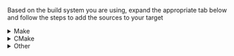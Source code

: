 Based on the build system you are using, expand the appropriate tab below and
follow the steps to add the sources to your target

<details>
  <summary>Make</summary>

```
MEMFAULT_PORT_ROOT := <YOUR_PROJECT_ROOT>/third_party/memfault
MEMFAULT_SDK_ROOT := $(MEMFAULT_PORT_ROOT)/memfault-firmware-sdk

MEMFAULT_COMPONENTS := core util panics metrics
include $(MEMFAULT_SDK_ROOT)/makefiles/MemfaultWorker.mk

<YOUR_SRC_FILES> += \
  $(MEMFAULT_COMPONENTS_SRCS) \
  $(MEMFAULT_PORT_ROOT)/memfault_platform_port.c \
  $(MEMFAULT_PORT_ROOT)/memfault_platform_coredump_regions.c

<YOUR_INCLUDE_PATHS> += \
  $(MEMFAULT_COMPONENTS_INC_FOLDERS) \
  $(MEMFAULT_SDK_ROOT)/ports/include \
  $(MEMFAULT_PORT_ROOT)
```

:::info

Be sure to update `YOUR_SRC_FILES`, `YOUR_INCLUDE_PATHS`, and
`YOUR_PROJECT_ROOT` accordingly for your system above!

:::

</details>

<details>
  <summary>CMake</summary>

```
set(MEMFAULT_PORT_ROOT <YOUR_PROJECT_ROOT>/third_party/memfault)
set(MEMFAULT_SDK_ROOT ${MEMFAULT_PORT_ROOT}/memfault-firmware-sdk)

list(APPEND MEMFAULT_COMPONENTS core util panics metrics)
include(${MEMFAULT_SDK_ROOT}/cmake/Memfault.cmake)
memfault_library(${MEMFAULT_SDK_ROOT} MEMFAULT_COMPONENTS
 MEMFAULT_COMPONENTS_SRCS MEMFAULT_COMPONENTS_INC_FOLDERS)

# Add the following to your target sources:
#   ${MEMFAULT_COMPONENTS_SRCS}
#   ${MEMFAULT_PORT_ROOT}/memfault_platform_port.c
#   ${MEMFAULT_PORT_ROOT}/memfault_platform_coredump_regions.c
#
# Add the following to your target includes
#   ${MEMFAULT_COMPONENTS_INC_FOLDERS}
#   ${MEMFAULT_PORT_ROOT}
```

:::info

Be sure to update `YOUR_PROJECT_ROOT`, add `${MEMFAULT_COMPONENTS_SRCS}` to your
target sources and `${MEMFAULT_COMPONENTS_INC_FOLDERS}` to your target includes
accordingly

:::

</details>

<details>
  <summary>Other</summary>

1. add `$MEMFAULT_FIRMWARE_SDK/components/include` to the include paths for your
   project
2. add `$MEMFAULT_FIRMWARE_SDK/ports/include` to the include paths for your
   project
3. add the sources under
   `$MEMFAULT_FIRMWARE_SDK/components/[core, util, panics, metrics]/src/**/*.c`
   to your project
4. add `third_party/memfault/memfault_platform_port.c` &
   `third_party/memfault/memfault_platform_coredump_regions.c` sources to
   project
5. add `third_party/memfault/` to the include paths for your project

:::info

When using Eclipse as your build system, folders can be opted out from a build
by right clicking on the folder and selecting "Resource Configuration" ->
"Exclude from Build".

:::

</details>
